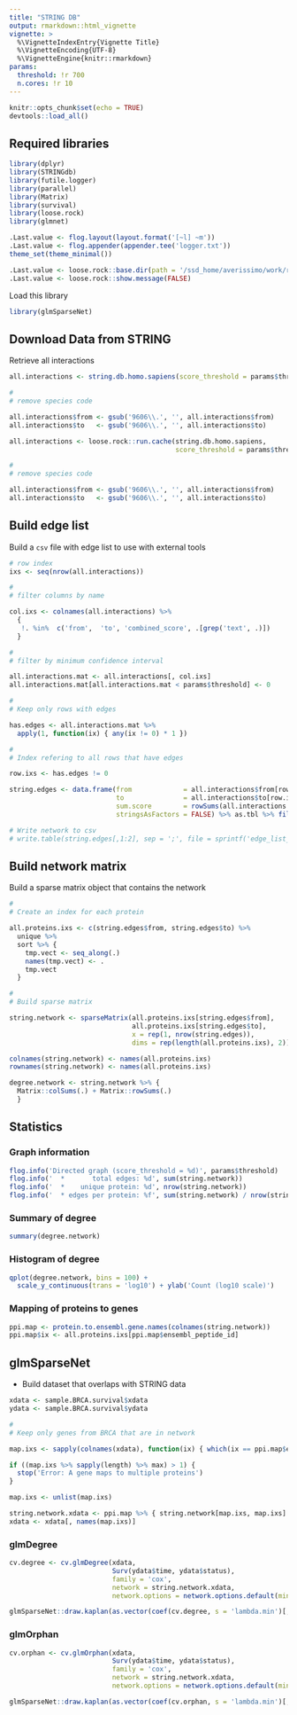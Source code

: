 ```yaml
---
title: "STRING DB"
output: rmarkdown::html_vignette
vignette: >
  %\VignetteIndexEntry{Vignette Title}
  %\VignetteEncoding{UTF-8}
  %\VignetteEngine{knitr::rmarkdown}
params:
  threshold: !r 700
  n.cores: !r 10
---
```


```r
knitr::opts_chunk$set(echo = TRUE)
devtools::load_all()
```

## Required libraries

```r
library(dplyr)
library(STRINGdb)
library(futile.logger)
library(parallel)
library(Matrix)
library(survival)
library(loose.rock)
library(glmnet)

.Last.value <- flog.layout(layout.format('[~l] ~m'))
.Last.value <- flog.appender(appender.tee('logger.txt'))
theme_set(theme_minimal())

.Last.value <- loose.rock::base.dir(path = '/ssd_home/averissimo/work/rpackages/network.cox-cache')
.Last.value <- loose.rock::show.message(FALSE)

```

Load this library

```r
library(glmSparseNet)
```

## Download Data from STRING

Retrieve all interactions

```r
all.interactions <- string.db.homo.sapiens(score_threshold = params$threshold)

#
# remove species code

all.interactions$from <- gsub('9606\\.', '', all.interactions$from)
all.interactions$to   <- gsub('9606\\.', '', all.interactions$to)
```


```r
all.interactions <- loose.rock::run.cache(string.db.homo.sapiens, 
                                          score_threshold = params$threshold)

#
# remove species code

all.interactions$from <- gsub('9606\\.', '', all.interactions$from)
all.interactions$to   <- gsub('9606\\.', '', all.interactions$to)
```

## Build edge list

Build a `csv` file with edge list to use with external tools

```r
# row index
ixs <- seq(nrow(all.interactions))

#
# filter columns by name

col.ixs <- colnames(all.interactions) %>%
  {
   !. %in%  c('from',  'to', 'combined_score', .[grep('text', .)])
  }

#
# filter by minimum confidence interval

all.interactions.mat <- all.interactions[, col.ixs]
all.interactions.mat[all.interactions.mat < params$threshold] <- 0

#
# Keep only rows with edges

has.edges <- all.interactions.mat %>% 
  apply(1, function(ix) { any(ix != 0) * 1 })

#
# Index refering to all rows that have edges

row.ixs <- has.edges != 0

string.edges <- data.frame(from             = all.interactions$from[row.ixs], 
                           to               = all.interactions$to[row.ixs],
                           sum.score        = rowSums(all.interactions.mat[row.ixs,]),
                           stringsAsFactors = FALSE) %>% as.tbl %>% filter(sum.score != 0)

# Write network to csv
# write.table(string.edges[,1:2], sep = ';', file = sprintf('edge_list_threshold-%d.csv', params$threshold), row.names = FALSE)
```

## Build network matrix

Build a sparse matrix object that contains the network

```r
#
# Create an index for each protein

all.proteins.ixs <- c(string.edges$from, string.edges$to) %>%
  unique %>%
  sort %>% {
    tmp.vect <- seq_along(.)
    names(tmp.vect) <- .
    tmp.vect
  }

#
# Build sparse matrix

string.network <- sparseMatrix(all.proteins.ixs[string.edges$from], 
                               all.proteins.ixs[string.edges$to], 
                               x = rep(1, nrow(string.edges)),
                               dims = rep(length(all.proteins.ixs), 2))

colnames(string.network) <- names(all.proteins.ixs)
rownames(string.network) <- names(all.proteins.ixs)

degree.network <- string.network %>% {
  Matrix::colSums(.) + Matrix::rowSums(.)
  }
```

## Statistics

### Graph information

```r
flog.info('Directed graph (score_threshold = %d)', params$threshold)
flog.info('  *       total edges: %d', sum(string.network))
flog.info('  *    unique protein: %d', nrow(string.network))
flog.info('  * edges per protein: %f', sum(string.network) / nrow(string.network) )

```

### Summary of degree

```r
summary(degree.network)
```

### Histogram of degree

```r
qplot(degree.network, bins = 100) + 
  scale_y_continuous(trans = 'log10') + ylab('Count (log10 scale)')
```

### Mapping of proteins to genes

```r
ppi.map <- protein.to.ensembl.gene.names(colnames(string.network))
ppi.map$ix <- all.proteins.ixs[ppi.map$ensembl_peptide_id]
```


## glmSparseNet

* Build dataset that overlaps with STRING data

```r
xdata <- sample.BRCA.survival$xdata
ydata <- sample.BRCA.survival$ydata

#
# Keep only genes from BRCA that are in network

map.ixs <- sapply(colnames(xdata), function(ix) { which(ix == ppi.map$ensembl_gene_id) })

if ((map.ixs %>% sapply(length) %>% max) > 1) {
  stop('Error: A gene maps to multiple proteins')
}

map.ixs <- unlist(map.ixs)

string.network.xdata <- ppi.map %>% { string.network[map.ixs, map.ixs] }
xdata <- xdata[, names(map.ixs)]
```

### glmDegree

```r
cv.degree <- cv.glmDegree(xdata, 
                          Surv(ydata$time, ydata$status), 
                          family = 'cox',
                          network = string.network.xdata, 
                          network.options = network.options.default(min.degree = 0.2))

glmSparseNet::draw.kaplan(as.vector(coef(cv.degree, s = 'lambda.min')[,1]), xdata, ydata, plot.title = 'Full dataset', legend.outside = F)
```

### glmOrphan

```r
cv.orphan <- cv.glmOrphan(xdata, 
                          Surv(ydata$time, ydata$status), 
                          family = 'cox',
                          network = string.network.xdata, 
                          network.options = network.options.default(min.degree = 0.2))

glmSparseNet::draw.kaplan(as.vector(coef(cv.orphan, s = 'lambda.min')[,1]), xdata, ydata, plot.title = 'Full dataset', legend.outside = F)
```

